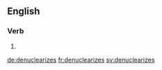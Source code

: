 ==English==

===Verb===
{{head|en|verb form}}

# {{en-third-person singular of|denuclearize}}

[[de:denuclearizes]]
[[fr:denuclearizes]]
[[sv:denuclearizes]]